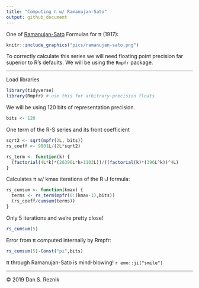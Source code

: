 ```yaml
---
title: "Computing π w/ Ramanujan-Sato"
output: github_document
---
```


One of [Ramanujan-Sato](https://en.wikipedia.org/wiki/Ramanujan%E2%80%93Sato_series) Formulas for π (1917):

```r
knitr::include_graphics("pics/ramanujan-sato.png")
```

To correctly calculate this series we will need floating point precision far superior to R's defaults. We will be using the `Rmpfr` package.

***

Load libraries

```r
library(tidyverse)
library(Rmpfr) # use this for arbitrary-precision floats
```

We will be using 120 bits of representation precision.

```r
bits <- 120
```

One term of the R-S series and its front coefficient

```r
sqrt2 <- sqrt(mpfr(2L, bits))
rs_coeff <- 9801L/(2L*sqrt2)

rs_term <- function(k) {
  (factorial(4L*k)*(26390L*k+1103L))/((factorial(k)*(396L^k))^4L)
}
```

Calculates π w/ kmax iterations of the R-J formula:

```r
rs_cumsum <- function(kmax) {
  terms <- rs_term(mpfr(0:(kmax-1),bits))
  (rs_coeff/cumsum(terms))
}
```

Only 5 iterations and we're pretty close!

```r
rs_cumsum(5)
```

Error from π computed internally by Rmpfr:

```r
rs_cumsum(5)-Const("pi",bits)
```

π through Ramanujan-Sato is mind-blowing! `r emo::ji("smile")`

*** 

© 2019 Dan S. Reznik
